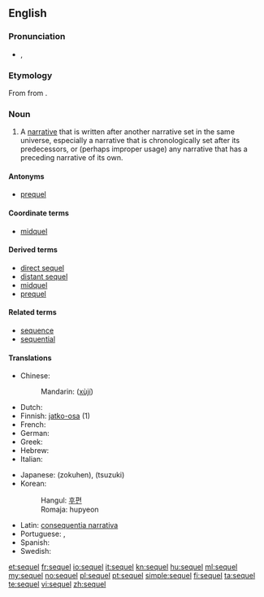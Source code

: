 ==English==

===Pronunciation===
* {{IPA|/ˈsiːkwəl/}}, {{SAMPA|/"si:kw@l/}}

===Etymology===
From {{etyl|la}} {{term|sequela|lang=la}} from {{term|sequi|lang=la||to follow}}.

===Noun===
{{en-noun}}

# {{narratology}} A [[narrative]] that is written after another narrative set in the same universe, especially a narrative that is chronologically set after its predecessors, or (perhaps improper usage) any narrative that has a preceding narrative of its own.

====Antonyms====
* [[prequel]]

====Coordinate terms====
* [[midquel]]

====Derived terms====
* [[direct sequel]]
* [[distant sequel]]
* [[midquel]]
* [[prequel]]

====Related terms====
* [[sequence]]
* [[sequential]]

====Translations====
{{trans-top|a narrative written after another narrative set in the same universe}}
* Chinese:
*: Mandarin: {{zh-ts|續集|续集}} ([[xùjí]])
* Dutch: {{t-|nl|vervolg}}
* Finnish: [[jatko-osa]] (1)
* French: {{t+|fr|suite}}
* German: {{t+|de|Folge}}
* Greek: {{t+|el|συνέπεια|tr=synépeia}}
* Hebrew: {{t|he|המשך|tr=hemsheikh}}
* Italian: {{t+|it|seguito}}
{{trans-mid}}
* Japanese: {{Jpan|[[続編]]}} (zokuhen), {{Jpan|[[続き]]}} (tsuzuki)
* Korean:
*: Hangul: [[후편]]
*: Romaja: hupyeon
* Latin: [[consequentia narrativa]]
* Portuguese: {{t|pt|sequência|f}},  {{t|pt|continuação|f}}
* Spanish: {{t+|es|secuela}}
* Swedish: {{t|sv|uppföljare|c}}
{{trans-bottom}}

[[et:sequel]]
[[fr:sequel]]
[[io:sequel]]
[[it:sequel]]
[[kn:sequel]]
[[hu:sequel]]
[[ml:sequel]]
[[my:sequel]]
[[no:sequel]]
[[pl:sequel]]
[[pt:sequel]]
[[simple:sequel]]
[[fi:sequel]]
[[ta:sequel]]
[[te:sequel]]
[[vi:sequel]]
[[zh:sequel]]